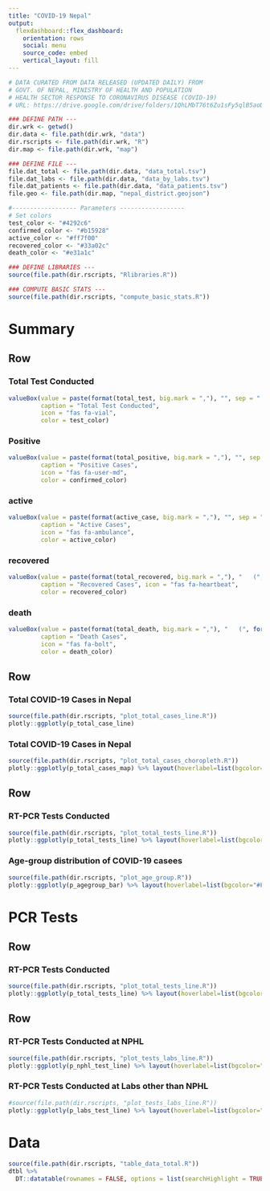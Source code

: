 ```yaml
---
title: "COVID-19 Nepal"
output: 
  flexdashboard::flex_dashboard:
    orientation: rows
    social: menu
    source_code: embed
    vertical_layout: fill
---
```



```r
# DATA CURATED FROM DATA RELEASED (UPDATED DAILY) FROM
# GOVT. OF NEPAL, MINISTRY OF HEALTH AND POPULATION
# HEALTH SECTOR RESPONSE TO CORONAVIRUS DISEASE (COVID-19)
# URL: https://drive.google.com/drive/folders/1QhLMbT76t6Zu1sFy5qlB5aoDbHVAcnHx

### DEFINE PATH ---
dir.wrk <- getwd()
dir.data <- file.path(dir.wrk, "data")
dir.rscripts <- file.path(dir.wrk, "R")
dir.map <- file.path(dir.wrk, "map")

### DEFINE FILE ---
file.dat_total <- file.path(dir.data, "data_total.tsv")
file.dat_labs <- file.path(dir.data, "data_by_labs.tsv")
file.dat_patients <- file.path(dir.data, "data_patients.tsv")
file.geo <- file.path(dir.map, "nepal_district.geojson")

#------------------ Parameters ------------------
# Set colors
test_color <- "#4292c6"
confirmed_color <- "#b15928"
active_color <- "#ff7f00"
recovered_color <- "#33a02c"
death_color <- "#e31a1c"

### DEFINE LIBRARIES ---
source(file.path(dir.rscripts, "Rlibraries.R"))

### COMPUTE BASIC STATS ---
source(file.path(dir.rscripts, "compute_basic_stats.R"))
```


Summary
=======================================================================
Row
-----------------------------------------------------------------------

### Total Test Conducted {.value-box}

```r
valueBox(value = paste(format(total_test, big.mark = ","), "", sep = " "), 
         caption = "Total Test Conducted", 
         icon = "fas fa-vial", 
         color = test_color)
```

### Positive {.value-box}

```r
valueBox(value = paste(format(total_positive, big.mark = ","), "", sep = " "), 
         caption = "Positive Cases", 
         icon = "fas fa-user-md", 
         color = confirmed_color)
```


### active {.value-box}

```r
valueBox(value = paste(format(active_case, big.mark = ","), "", sep = " "), 
         caption = "Active Cases", 
         icon = "fas fa-ambulance", 
         color = active_color)
```

### recovered {.value-box}

```r
valueBox(value = paste(format(total_recovered, big.mark = ","), "   (", format(paste(rate_recovery, "%", sep=" "), big.mark = ","), " )", "", sep = " "),  
         caption = "Recovered Cases", icon = "fas fa-heartbeat", 
         color = recovered_color)
```

### death {.value-box}

```r
valueBox(value = paste(format(total_death, big.mark = ","), "   (", format(paste(rate_death, "%", sep=" "), big.mark = ","), " )", "", sep = "  "), 
         caption = "Death Cases", 
         icon = "fas fa-bolt", 
         color = death_color)
```


Row
-----------------------------------------------------------------------

### Total COVID-19 Cases in Nepal

```r
source(file.path(dir.rscripts, "plot_total_cases_line.R"))
plotly::ggplotly(p_total_case_line)
```


### Total COVID-19 Cases in Nepal

```r
source(file.path(dir.rscripts, "plot_total_cases_choropleth.R"))
plotly::ggplotly(p_total_cases_map) %>% layout(hoverlabel=list(bgcolor="#FFFFFF"))
```   

Row {data-width=400}
-----------------------------------------------------------------------

### RT-PCR Tests Conducted

```r
source(file.path(dir.rscripts, "plot_total_tests_line.R"))
plotly::ggplotly(p_total_tests_line) %>% layout(hoverlabel=list(bgcolor="#FFFFFF"))
```

### Age-group distribution of COVID-19 casees
```r
source(file.path(dir.rscripts, "plot_age_group.R"))
plotly::ggplotly(p_agegroup_bar) %>% layout(hoverlabel=list(bgcolor="#FFFFFF"))
```

PCR Tests
=======================================================================
Row {data-height=350}
-------------------------------------

### RT-PCR Tests Conducted

```r
source(file.path(dir.rscripts, "plot_total_tests_line.R"))
plotly::ggplotly(p_total_tests_line) %>% layout(hoverlabel=list(bgcolor="#FFFFFF"))
```

Row {data-height=650}
-------------------------------------
   
### RT-PCR Tests Conducted at NPHL

```r
source(file.path(dir.rscripts, "plot_tests_labs_line.R"))
plotly::ggplotly(p_nphl_test_line) %>% layout(hoverlabel=list(bgcolor="#FFFFFF"))
```   
    
### RT-PCR Tests Conducted at Labs other than NPHL

```r
#source(file.path(dir.rscripts, "plot_tests_labs_line.R"))
plotly::ggplotly(p_labs_test_line) %>% layout(hoverlabel=list(bgcolor="#FFFFFF"))
```


    
Data
=======================================================================
    
```r
source(file.path(dir.rscripts, "table_data_total.R"))
dtbl %>%  
  DT::datatable(rownames = FALSE, options = list(searchHighlight = TRUE, pageLength = 20))
```
